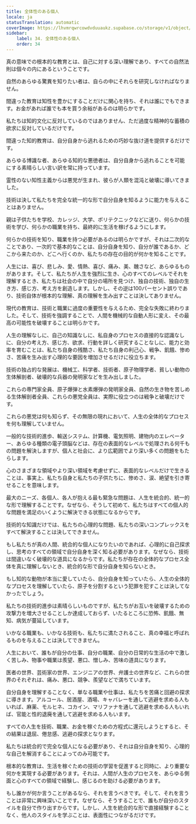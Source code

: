 ```yaml
---
title: 全体性のある個人
locale: ja
statusTranslation: automatic
coverImage: https://lhvmrqwrcowdvduuaukz.supabase.co/storage/v1/object/public/strapi-uploads/small_cover-educacion-fundamental.webp-2d51a7828a2b1309555be27f7e2a61a0.webp
sidebar:
    label: 34. 全体性のある個人
    order: 34
---
```

真の意味での根本的な教育とは、自己に対する深い理解であり、すべての自然法則は個々の内にあるということです。

自然のあらゆる驚異を知りたい者は、自らの中にそれらを研究しなければなりません。

間違った教育は知性を豊かにすることだけに関心を持ち、それは誰にでもできます。お金があれば誰でも本を買う余裕があるのは明らかです。

私たちは知的文化に反対しているのではありません、ただ過度な精神的な蓄積の欲求に反対しているだけです。

間違った知的教育は、自分自身から逃れるための巧妙な抜け道を提供するだけです。

あらゆる博識な者、あらゆる知的な悪徳者は、自分自身から逃れることを可能にする素晴らしい言い訳を常に持っています。

霊性のない知性主義からは悪党が生まれ、彼らが人類を混沌と破壊に導いてきました。

技術は決して私たちを完全な統一的な形で自分自身を知るように能力を与えることはありません。

親は子供たちを学校、カレッジ、大学、ポリテクニックなどに送り、何らかの技術を学び、何らかの職業を持ち、最終的に生活を稼げるようにします。

何らかの技術を知り、職業を持つ必要があるのは明らかですが、それは二次的なことであり、一次的で基本的なことは、自分自身を知り、自分が誰であるか、どこから来たのか、どこへ行くのか、私たちの存在の目的が何かを知ることです。

人生には、喜び、悲しみ、愛、情熱、喜び、痛み、美、醜さなど、あらゆるものがあります。そして、私たちが人生を強烈に生き、心のすべてのレベルでそれを理解するとき、私たちは社会の中で自分の場所を見つけ、独自の技術、独自の生き方、感じ方、考え方を創造します。しかし、その逆は100パーセント誤りであり、技術自体が根本的な理解、真の理解を生み出すことは決してありません。

現代の教育は、技術と職業に過度の重要性を与えるため、完全な失敗に終わりました。そして、技術を強調することで、人間を機械的な自動人形に変え、その最高の可能性を破壊することは明らかです。

人生の理解なしに、自己の知識なしに、私自身のプロセスの直接的な認識なしに、自分の考え方、感じ方、欲求、行動を詳しく研究することなしに、能力と効率を育むことは、私たち自身の残酷さ、私たち自身の利己心、戦争、飢餓、惨めさ、苦痛を生み出す心理的な要因を増加させるだけに役立ちます。

技術の独占的な発展は、機械工、科学者、技術者、原子物理学者、貧しい動物の生体解剖者、破壊的な兵器の発明家などを生み出しました。

これらの専門家全員、原子爆弾と水素爆弾の発明家全員、自然の生き物を苦しめる生体解剖者全員、これらの悪党全員は、実際に役立つのは戦争と破壊だけです。

これらの悪党は何も知らず、その無限の現れにおいて、人生の全体的なプロセスを何も理解していません。

一般的な技術的進歩、輸送システム、計算機、電気照明、建物内のエレベーター、あらゆる種類の電子頭脳などは、存在の表面的なレベルで処理される何千もの問題を解決しますが、個人と社会に、より広範囲でより深い多くの問題をもたらします。

心のさまざまな領域やより深い領域を考慮せずに、表面的なレベルだけで生きることは、事実上、私たち自身と私たちの子供たちに、惨めさ、涙、絶望を引き寄せることを意味します。

最大のニーズ、各個人、各人が抱える最も緊急な問題は、人生を統合的、統一的な形で理解することです。なぜなら、そうして初めて、私たちはすべての個人的な問題を満足のいくように解決できる状態になるからです。

技術的な知識だけでは、私たちの心理的な問題、私たちの深いコンプレックスをすべて解決することは決してできません。

もし私たちが真の人間、統合的な個人になりたいのであれば、心理的に自己探求し、思考のすべての領域で自分自身を深く知る必要があります。なぜなら、技術は間違いなく破壊的な道具になるからです。私たちが存在の全体的なプロセス全体を真に理解しないとき、統合的な形で自分自身を知らないとき。

もし知的な動物が本当に愛していたら、自分自身を知っていたら、人生の全体的なプロセスを理解していたら、原子を分割するという犯罪を犯すことは決してなかったでしょう。

私たちの技術的進歩は素晴らしいものですが、私たちがお互いを破壊するための攻撃力を増大させることしか達成しておらず、いたるところに恐怖、飢餓、無知、病気が蔓延しています。

いかなる職業も、いかなる技術も、私たちに満たされること、真の幸福と呼ばれるものを与えることは決してできません。

人生において、誰もが自分の仕事、自分の職業、自分の日常的な生活の中で激しく苦しみ、物事や職業は羨望、悪口、憎しみ、苦味の道具になります。

医者の世界、芸術家の世界、エンジニアの世界、弁護士の世界など、これらの世界のそれぞれは、痛み、悪口、競争、羨望などで満ちています。

自分自身を理解することなく、単なる職業や仕事は、私たちを苦痛と回避の探求に導きます。アルコール、居酒屋、酒場、キャバレーを通して逃避を求める人もいれば、麻薬、モルヒネ、コカイン、マリファナを通して逃避を求める人もいれば、官能と性的退廃を通して逃避を求める人もいます。

すべての人生を技術、職業、お金を稼ぐための方程式に還元しようとすると、その結果は退屈、倦怠感、逃避の探求となります。

私たちは統合的で完全な個人になる必要があり、それは自分自身を知り、心理的な自己を解消することによってのみ可能です。

根本的な教育は、生活を稼ぐための技術の学習を促進すると同時に、より重要な何かを実現する必要があります。それは、人間が人生のプロセスを、あらゆる側面と心のすべての領域で経験し、感じるのを助ける必要があります。

もし誰かが何か言うことがあるなら、それを言うべきです。そして、それを言うことは非常に興味深いことです。なぜなら、そうすることで、誰もが自分のスタイルを自分で作り出すからです。しかし、人生を統合的な形で直接経験することなく、他人のスタイルを学ぶことは、表面性につながるだけです。

